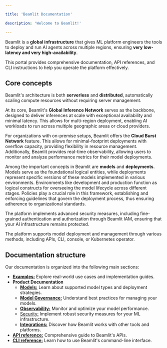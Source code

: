 ```yaml
---

title: 'Beamlit Documentation'

description: 'Welcome to Beamlit!'

---
```


Beamlit is a **global infrastructure** that gives ML platform engineers the tools to deploy and run AI agents across multiple regions, ensuring **very low-latency and very high-availability**. 

This portal provides comprehensive documentation, API references, and CLI instructions to help you operate the platform effectively.

## Core concepts

Beamlit's architecture is both **serverless** and **distributed**, automatically scaling compute resources without requiring server management. 

At its core, Beamlit's **Global Inference Network** serves as the backbone, designed to deliver inferences at scale with exceptional availability and minimal latency. This allows for multi-region deployment, enabling AI workloads to run across multiple geographic areas or cloud providers. 

For organizations with on-premise setups, Beamlit offers the **Cloud Burst Network** feature. This allows for minimal-footprint deployments with overflow capacity, providing flexibility in resource management. Additionally, Beamlit provides real-time observability, allowing users to monitor and analyze performance metrics for their model deployments.

Among the important concepts in Beamlit are **models** and **deployments**. Models serve as the foundational logical entities, while deployments represent specific versions of these models implemented in various environments. Environments like development and production function as logical constructs for overseeing the model lifecycle across different stages. Policies play a crucial role in this framework, establishing and enforcing guidelines that govern the deployment process, thus ensuring adherence to organizational standards.

The platform implements advanced security measures, including fine-grained authentication and authorization through Beamlit IAM, ensuring that your AI infrastructure remains protected.

The platform supports model deployment and management through various methods, including APIs, CLI, console, or Kubernetes operator.

## Documentation structure

Our documentation is organized into the following main sections:

- [**Examples:**](Examples/Deploy-a-custom-model-from-HuggingFace.md) Explore real-world use cases and implementation guides.
- **Product Documentation**
    - [**Models:**](Models/Model-deployment.md) Learn about supported model types and deployment strategies.
    - [**Model Governance:**](Model-Governance/Environments.md) Understand best practices for managing your models.
    - [**Observability:**](Observability/View-model-logs.md) Monitor and optimize your model performance.
    - [Security:](Security/Workspace-access-control.md) Implement robust security measures for your ML infrastructure.
    - [**Integrations:**](Integrations/HuggingFace.md) Discover how Beamlit works with other tools and platforms.
- [**API reference:**](https://docs.beamlit.com/api-reference/introduction) Comprehensive guide to Beamlit's APIs.
- [**CLI reference:**](https://docs.beamlit.com/cli-reference/introduction) Learn how to use Beamlit's command-line interface.